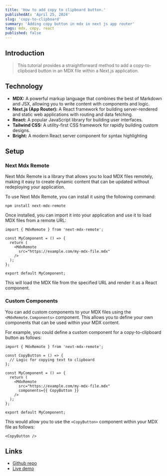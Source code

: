 ```yaml
---
title: 'How to add copy to clipboard button.'
publishedAt: 'April 25, 2024'
slug: 'copy-to-clipboard'
summary: 'Adding copy button in mdx in next js app router'
tags: mdx, copy, react
published: false
---
```


## Introduction

> This tutorial provides a straightforward method to add a copy-to-clipboard button in an MDX file within a Next.js application.

## Technology

- **MDX:** A powerful markup language that combines the best of Markdown and JSX, allowing you to write content with components and logic.
- **Next.js (App Router):** A React framework for building server-rendered and static web applications with routing and data fetching.
- **React:** A popular JavaScript library for building user interfaces.
- **Tailwind CSS:** A utility-first CSS framework for rapidly building custom designs.
- **Bright:** A modern React server component for syntax highlighting

## Setup

### Next Mdx Remote

Next Mdx Remote is a library that allows you to load MDX files remotely, making it easy to create dynamic content that can be updated without redeploying your application.

To use Next Mdx Remote, you can install it using the following command:

```
npm install next-mdx-remote
```

Once installed, you can import it into your application and use it to load MDX files from a remote URL:

```
import { MdxRemote } from 'next-mdx-remote';

const MyComponent = () => {
  return (
    <MdxRemote
      src="https://example.com/my-mdx-file.mdx"
    />
  );
};

export default MyComponent;
```

This will load the MDX file from the specified URL and render it as a React component.

### Custom Components

You can add custom components to your MDX files using the `<MdxRemote.Components>` component. This allows you to define your own components that can be used within your MDX content.

For example, you could define a custom component for a copy-to-clipboard button as follows:

```
import { MdxRemote } from 'next-mdx-remote';

const CopyButton = () => {
  // Logic for copying text to clipboard
};

const MyComponent = () => {
  return (
    <MdxRemote
      src="https://example.com/my-mdx-file.mdx"
      components={{ CopyButton }}
    />
  );
};

export default MyComponent;
```

This would allow you to use the `<CopyButton>` component within your MDX file as follows:

```
<CopyButton />
```

## Links

- [Github repo](https://www.github.com/patelvivekdev/copy-to-clipboard)
- [Live demo](https://copy-to-clipboard-patelvivekdev.vercel.app/)
